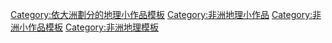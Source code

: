 [[Category:依大洲劃分的地理小作品模板|Category:依大洲劃分的地理小作品模板]]
[[Category:非洲地理小作品|Category:非洲地理小作品]]
[[Category:非洲小作品模板|Category:非洲小作品模板]]
[[Category:非洲地理模板|Category:非洲地理模板]]